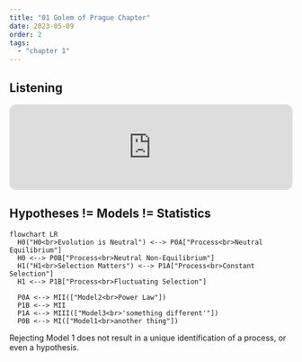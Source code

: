 ```yaml
---
title: "01 Golem of Prague Chapter"
date: 2023-05-09
order: 2
tags: 
  - "chapter 1"
---
```


::: callout-note
## Listening

<iframe style="border-radius:12px" src="https://open.spotify.com/embed/track/5kwUlMGSkXQmpDK6LL5PUq?utm_source=generator&amp;theme=0" width="100%" height="152" frameBorder="0" allowfullscreen allow="autoplay; clipboard-write; encrypted-media; fullscreen; picture-in-picture" loading="lazy">

</iframe>
:::

## Hypotheses != Models != Statistics

```mermaid
flowchart LR
  H0("H0<br>Evolution is Neutral") <--> P0A["Process<br>Neutral Equilibrium"] 
  H0 <--> P0B["Process<br>Neutral Non-Equilibrium"]
  H1("H1<br>Selection Matters") <--> P1A["Process<br>Constant Selection"]
  H1 <--> P1B["Process<br>Fluctuating Selection"]
  
  P0A <--> MII(["Model2<br>Power Law"])
  P1B <--> MII
  P1A <--> MIII(["Model3<br>'something different'"])
  P0B <--> MI(["Model1<br>another thing"])
```

Rejecting Model 1 does not result in a unique identification of a process, or even a hypothesis.
